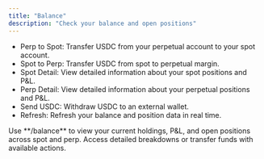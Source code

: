 ```yaml
---
title: "Balance"
description: "Check your balance and open positions"
---
```


- Perp to Spot: Transfer USDC from your perpetual account to your spot account.
- Spot to Perp: Transfer USDC from spot to perpetual margin.
- Spot Detail: View detailed information about your spot positions and P&L.
- Perp Detail: View detailed information about your perpetual positions and P&L.
- Send USDC: Withdraw USDC to an external wallet.
- Refresh: Refresh your balance and position data in real time.

<CardGroup cols={1}>
  <Card title="Check Balance & Positions" img="/images/utils/balance.jpeg">
    Use **/balance** to view your current holdings, P&L, and open positions across spot and perp. Access detailed breakdowns or transfer funds with available actions.
  </Card>
</CardGroup>